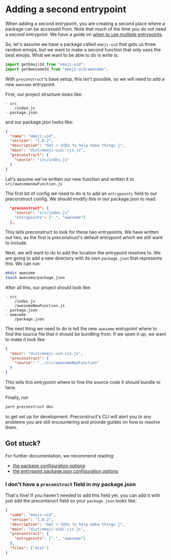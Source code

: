# Adding a second entrypoint

When adding a second entrypoint, you are creating a second place where a package can be accessed from. Note that much of the time you do not need a second entrypoint. We have a guide on [when to use multiple entrypoints](/guides/when-should-i-use-multiple-entrypoints).

So, let's assume we have a package called `emoji-uid` that gets us three random emojis, but we want to make a second function that only uses the best emojis. What we want to be able to do is write is:

```js
import getEmojiId from "emoji-uid";
import getAwesomeId from "emoji-uid/awesome";
```

With `preconstruct`'s base setup, this isn't possible, so we will need to add a new `awesome` entrypoint.

First, our project structure looks like:

```
- src
    /index.js
- package.json
```

and our package.json looks like:

```json
{
  "name": "emoji-uid",
  "version": "1.0.2",
  "description": "Get 🔥 UIDs to help make things 💯",
  "main": "dist/emoji-uid/.cjs.js",
  "preconstruct": {
    "source": "src/index.js"
  }
}
```

Let's assume we've written our new function and written it to `src/awesomenewFunction.js`

The first bit of config we need to do is to add an `entrypoints` field to our preconstruct config. We should modify this in our package.json to read:

```json
  "preconstruct": {
    "source": "src/index.js"
    "entrypoints": [".", "awesome"]
  },
```

This tells preconstruct to look for these two entrypoints. We have written out two, as the first is preconstruct's default entrypoint which we still want to include.

Next, we will want to do to add the location the entrypoint resolves to. We are going to add a new directory with its own `package.json` that represents this. We can run:

```bash
mkdir awesome
touch awesome/package.json
```

After all this, our project should look like:

```
- src
    /index.js
    /awesomeNewFunction.js
- package.json
- awesome
    /package.json
```

The next thing we need to do is tell the new `awesome` entrypoint where to find the source file that it should be bundling from. If we open it up, we want to make it look like:

```json
{
  "main": "dist/emoji-uid.cjs.js",
  "preconstruct": {
    "source": "../src/awesomeNewFunction"
  }
}
```

This tells this entrypoint where to fine the source code it should bundle to here.

Finally, run

```bash
yarn preconstruct dev
```

to get set up for development. Preconstruct's CLI will alert you to any problems you are still encountering and provide guides on how to resolve them.

## Got stuck?

For further documentation, we recommend reading:

- [the package configuration options](/config/packages)
- [the entrypoint package.json configuration options](/config/entrypoints)

### I don't have a `preconstruct` field in my package.json

That's fine! If you haven't needed to add this field yet, you can add it with just add the precontsruct field so your `package.json` looks like:

```json
{
  "name": "emoji-uid",
  "version": "1.0.2",
  "description": "Get 🔥 UIDs to help make things 💯",
  "main": "dist/emoji-uid/.cjs.js",
  "preconstruct": {
    "entrypoints": [".", "awesome"]
  },
  "files": ["dist"]
}
```
